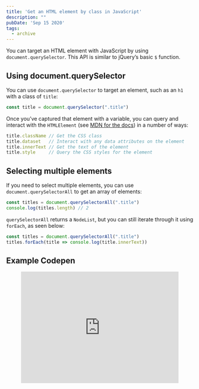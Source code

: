 ```yaml
---
title: 'Get an HTML element by class in JavaScript'
description: ""
pubDate: 'Sep 15 2020'
tags:
  - archive
---
```



You can target an HTML element with JavaScript by using `document.querySelector`. This API is similar to jQuery’s basic `$` function.

## Using document.querySelector

You can use `document.querySelector` to target an element, such as an `h1` with a class of `title`:

```js
const title = document.querySelector(".title")
```

Once you’ve captured that element with a variable, you can query and interact with the `HTMLElement` (see [MDN for the docs](https://developer.mozilla.org/en-US/docs/Web/API/HTMLElement)) in a number of ways:

```js
title.className // Get the CSS class
title.dataset   // Interact with any data attributes on the element
title.innerText // Get the text of the element
title.style     // Query the CSS styles for the element
```

## Selecting multiple elements

If you need to select multiple elements, you can use `document.querySelectorAll` to get an array of elements:

```js
const titles = document.querySelectorAll(".title")
console.log(titles.length) // 2
```

`querySelectorAll` returns a `NodeList`, but you can still iterate through it using `forEach`, as seen below:

```js
const titles = document.querySelectorAll(".title")
titles.forEach(title => console.log(title.innerText))
```

## Example Codepen

<figure class="kg-card kg-embed-card"><iframe class="cp_embed_iframe" frameborder="0" height="300" id="cp_embed_VwadVEw" scrolling="no" src="https://codepen.io/imkmf/embed/preview/VwadVEw?height=300&slug-hash=VwadVEw&default-tabs=html,result&host=https://codepen.io" style="width: 100%; overflow: hidden;" title="JavaScript: Get Element by Class"></iframe></figure>